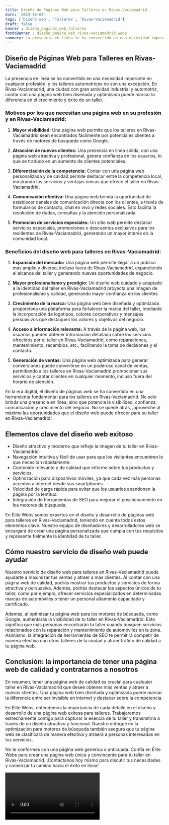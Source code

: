 ```yaml
---
title: Diseño de Páginas Web para Talleres en Rivas-Vaciamadrid
date: '2023-10-04'
tags: ['Diseño web', 'Talleres', 'Rivas-Vaciamadrid']
draft: false
banner : diseño_paginas_web_talleres
fondoBanner : diseño_pagina_web_rivas-vaciamadrid.webp
summary: La presencia en línea se ha convertido en una necesidad imperante en cualquier profesión, y los talleres automotrices no son una excepción. En RivasVaciamadrid, una ciudad con gran actividad industrial y automotriz, contar con una página web bien diseñada y optimizada puede marcar la diferencia en el crecimiento y éxito de un taller.
---
```


## **Diseño de Páginas Web para Talleres en Rivas-Vaciamadrid**

La presencia en línea se ha convertido en una necesidad imperante en cualquier profesión, y los talleres automotrices no son una excepción. En Rivas-Vaciamadrid, una ciudad con gran actividad industrial y automotriz, contar con una página web bien diseñada y optimizada puede marcar la diferencia en el crecimiento y éxito de un taller.

### **Motivos por los que necesitan una página web en su profesión y en Rivas-Vaciamadrid:**

1. **Mayor visibilidad:** Una página web permite que los talleres en Rivas-Vaciamadrid sean encontrados fácilmente por potenciales clientes a través de motores de búsqueda como Google.

2. **Atracción de nuevos clientes:** Una presencia en línea sólida, con una página web atractiva y profesional, genera confianza en los usuarios, lo que se traduce en un aumento de clientes potenciales.

3. **Diferenciación de la competencia:** Contar con una página web personalizada y de calidad permite destacar entre la competencia local, mostrando los servicios y ventajas únicas que ofrece el taller en Rivas-Vaciamadrid.

4. **Comunicación efectiva:** Una página web brinda la oportunidad de establecer canales de comunicación directa con los clientes, a través de formularios de contacto, chat en vivo y redes sociales. Esto facilita la resolución de dudas, consultas y la atención personalizada.

5. **Promoción de servicios especiales:** Un sitio web permite destacar servicios especiales, promociones o descuentos exclusivos para los residentes de Rivas-Vaciamadrid, generando un mayor interés en la comunidad local.

### **Beneficios del diseño web para talleres en Rivas-Vaciamadrid:**

1. **Expansión del mercado:** Una página web permite llegar a un público más amplio y diverso, incluso fuera de Rivas-Vaciamadrid, expandiendo el alcance del taller y generando nuevas oportunidades de negocio.

2. **Mayor profesionalismo y prestigio:** Un diseño web cuidado y adaptado a la identidad del taller en Rivas-Vaciamadrid proyecta una imagen de profesionalismo y calidad, generando mayor confianza en los clientes.

3. **Crecimiento de la marca:** Una página web bien diseñada y optimizada proporciona una plataforma para fortalecer la marca del taller, mediante la incorporación de logotipos, colores corporativos y mensajes persuasivos que destaquen los valores y objetivos del negocio.

4. **Acceso a información relevante:** A través de la página web, los usuarios pueden obtener información detallada sobre los servicios ofrecidos por el taller en Rivas-Vaciamadrid, como reparaciones, mantenimiento, recambios, etc., facilitando la toma de decisiones y el contacto.

5. **Generación de ventas:** Una página web optimizada para generar conversiones puede convertirse en un poderoso canal de ventas, permitiendo a los talleres en Rivas-Vaciamadrid promocionar sus servicios y captar clientes en cualquier momento, incluso fuera del horario de atención.

En la era digital, el diseño de páginas web se ha convertido en una herramienta fundamental para los talleres en Rivas-Vaciamadrid. No solo brinda una presencia en línea, sino que potencia la visibilidad, confianza, comunicación y crecimiento del negocio. No se quede atrás, ¡aproveche al máximo las oportunidades que el diseño web puede ofrecer para su taller en Rivas-Vaciamadrid!

<GifSeo />

<Cta />

## Elementos clave del diseño web exitoso

- Diseño atractivo y moderno que refleje la imagen de tu taller en Rivas-Vaciamadrid.
- Navegación intuitiva y fácil de usar para que los visitantes encuentren lo que necesitan rápidamente.
- Contenido relevante y de calidad que informe sobre tus productos y servicios.
- Optimización para dispositivos móviles, ya que cada vez más personas acceden a internet desde sus smartphones.
- Velocidad de carga rápida para evitar que los usuarios abandonen la página por la lentitud.
- Integración de herramientas de SEO para mejorar el posicionamiento en los motores de búsqueda.

En Élite Webs somos expertos en el diseño y desarrollo de páginas web para talleres en Rivas-Vaciamadrid, teniendo en cuenta todos estos elementos clave. Nuestro equipo de diseñadores y desarrolladores web se encargará de crear una página personalizada que cumpla con tus requisitos y represente fielmente la identidad de tu taller.

## Cómo nuestro servicio de diseño web puede ayudar

Nuestro servicio de diseño web para talleres en Rivas-Vaciamadrid puede ayudarte a maximizar tus ventas y atraer a más clientes. Al contar con una página web de calidad, podrás mostrar tus productos y servicios de forma atractiva y persuasiva. Además, podrás destacar los aspectos únicos de tu taller, como por ejemplo, ofrecer servicios especializados en determinadas marcas de automóviles o tener un personal altamente capacitado y certificado.

Además, al optimizar tu página web para los motores de búsqueda, como Google, aumentarás la visibilidad de tu taller en Rivas-Vaciamadrid. Esto significa que más personas encontrarán tu taller cuando busquen servicios relacionados con la reparación y mantenimiento de automóviles en la zona. Asimismo, la integración de herramientas de SEO te permitirá competir de manera efectiva con otros talleres de la ciudad y atraer tráfico de calidad a tu página web.

## Conclusión: la importancia de tener una página web de calidad y contratarnos a nosotros

En resumen, tener una página web de calidad es crucial para cualquier taller en Rivas-Vaciamadrid que desee obtener más ventas y atraer a nuevos clientes. Una página web bien diseñada y optimizada puede marcar la diferencia entre ser invisible en internet y destacar sobre la competencia.

En Élite Webs, entendemos la importancia de cada detalle en el diseño y desarrollo de una página web exitosa para talleres. Trabajaremos estrechamente contigo para capturar la esencia de tu taller y transmitirla a través de un diseño atractivo y funcional. Nuestro enfoque en la optimización para motores de búsqueda también asegura que tu página web se clasificará de manera efectiva y atraerá a personas interesadas en tus servicios.

No te conformes con una página web genérica o anticuada. Confía en Élite Webs para crear una página web única y convincente para tu taller en Rivas-Vaciamadrid. ¡Contáctanos hoy mismo para discutir tus necesidades y comenzar tu camino hacia el éxito en línea!

<Video />

<CtaBot job='Talleres' city='Rivas-Vaciamadrid'/>

<Gmaps query='Rivas-Vaciamadrid+españa+maps' />